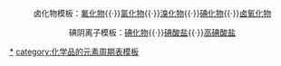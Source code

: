 {{周期表框架|[[碘化物]]|碘化物
|H=[[碘化氢|HI]]
|Li=[[碘化锂|LiI]]
|Be=[[碘化铍|BeI<sub>2</sub>]]
|B= [[三碘化硼|BI<sub>3</sub>]]
|C=[[四碘化碳|CI<sub>4</sub>]]<br />[[碘化氰|ICN]]
|N=[[三碘化氮|NI<sub>3</sub>]]<br />[[叠氮化碘|IN<sub>3</sub>]]<BR>[[碘化铵|NH<sub>4</sub>I]]
|O=[[五氧化二碘|I<sub>2</sub>O<sub>5</sub>]]</br>[[碘的氧化物|IO<sub>x</sub>]]
|F=[[一氟化碘|IF]]<br />[[三氟化碘|IF<sub>3</sub>]]<br />[[五氟化碘|IF<sub>5</sub>]]<br />[[七氟化碘|IF<sub>7</sub>]]
|Na=[[碘化钠|NaI]]
|Mg=[[碘化镁|MgI<sub>2</sub>]]
|Al=[[一碘化铝|AlI]]<br />[[碘化铝|AlI<sub>3</sub>]]
|Si=[[四碘化硅|SiI<sub>4</sub>]]
|P=[[碘化鏻|PH<sub>4</sub>I]]<BR>[[四碘化二磷|P<sub>2</sub>I<sub>4</sub>]]<BR>[[三碘化磷|PI<sub>3</sub>]]<br />[[五碘化磷|PI<sub>5</sub>]]
|Cl=[[一氯化碘|ICl]]<br />[[三氯化碘|ICl<sub>3</sub>]]
|K=[[碘化钾|KI]]
|Ca=[[碘化鈣|CaI<sub>2</sub>]]
|Sc=[[碘化钪|ScI<sub>3</sub>]]
|Ti= [[二碘化钛|TiI<sub>2</sub>]]<br />[[三碘化钛|TiI<sub>3</sub>]]<br />[[四碘化钛|TiI<sub>4</sub>]]
|V=[[二碘化钒|VI<sub>2</sub>]]<br />[[三碘化钒|VI<sub>3</sub>]]<br />[[碘化钒酰|VOI<sub>2</sub>]]
|Cr=[[碘化亚铬|CrI<sub>2</sub>]]<BR>[[碘化铬|CrI<sub>3</sub>]]
|Mn=[[碘化亚锰|MnI<sub>2</sub>]]
|Fe=[[碘化铁(I)|FeI]]<br />[[碘化亚铁|FeI<sub>2</sub>]]<br />[[碘化铁|FeI<sub>3</sub>]]
|Co=[[碘化钴|CoI<sub>2</sub>]]
|Ni=[[碘化镍|NiI<sub>2</sub>]]
|Cu=[[碘化亚铜|CuI]]
|Zn=[[碘化锌|ZnI<sub>2</sub>]]
|Ga=[[碘化镓|GaI<sub>3</sub>]]
|Ge= [[二碘化锗|GeI<sub>2</sub>]]</br>[[四碘化锗|GeI<sub>4</sub>]]</br>[[碘化锗|GeI<sub>x</sub>]]
|As=[[三碘化砷|AsI<sub>3</sub>]]<BR>[[四碘化二砷|As<sub>2</sub>I<sub>4</sub>]]
|Br=[[一溴化碘|IBr]]<BR>[[三溴化碘|IBr<sub>3</sub>]]
|Rb=[[碘化铷|RbI]]</br>[[三碘化铷|RbI<sub>3</sub>]]
|Sr=[[碘化锶|SrI<sub>2</sub>]]
|Y=[[碘化钇|YI<sub>3</sub>]]
|Zr=[[三碘化锆|ZrI<sub>3</sub>]]</br>[[四碘化锆|ZrI<sub>4</sub>]]
|Nb=[[四碘化铌|NbI<sub>4</sub>]]</br>[[五碘化铌|NbI<sub>5</sub>]]
|Mo=[[二碘化钼|Mo<sub>6</sub>I<sub>12</sub>]]<br>[[三碘化钼|MoI<sub>3</sub>]]
|Tc=[[三碘化锝|TcI<sub>3</sub>]]
|Ru=[[三碘化钌|RuI<sub>3</sub>]]
|Rh=[[三碘化铑|RhI<sub>3</sub>]]
|Pd=[[碘化钯|PdI<sub>2</sub>]]
|Ag=[[碘化银|AgI]]
|Cd=[[碘化镉|CdI<sub>2</sub>]]
|In=[[碘化铟|InI<sub>3</sub>]]
|Sn=[[碘化亚锡|SnI<sub>2</sub>]]<br />[[碘化锡|SnI<sub>4</sub>]]
|Sb=[[三碘化锑|SbI<sub>3</sub>]]
|Te=[[四碘化碲|TeI<sub>4</sub>]]
|I=[[双原子碘|I<sub>2</sub>]]
|Cs=[[碘化铯|CsI]]</br>[[三碘化铯|CsI<sub>3</sub>]]
|Ba=[[碘化鋇|BaI<sub>2</sub>]]
|Hf=[[三碘化铪|HfI<sub>3</sub>]]</br>[[四碘化铪|HfI<sub>4</sub>]]
|Ta= [[四碘化钽|TaI<sub>4</sub>]]<br>[[五碘化钽|Ta<sub>2</sub>I<sub>10</sub>]]
|W=[[二碘化钨|W<sub>6</sub>I<sub>12</sub>]]<br>[[三碘化钨|WI<sub>3</sub>]]
|Re=[[三碘化铼|ReI<sub>3</sub>]]<BR>[[四碘化铼|ReI<sub>4</sub>]]
|Os=[[锇的碘化物|OsI<sub>x</sub>]]<BR>[[二碘化锇|OsI<sub>2</sub>]]
|Ir=[[三碘化铱|IrI<sub>3</sub>]]<br>[[四碘化铱|IrI<sub>4</sub>]]
|Pt=[[四碘化铂|PtI<sub>4</sub>]]
|Au=[[碘化亚金|AuI]]<br />[[碘化金|AuI<sub>3</sub>]]
|Hg=[[碘化亚汞|Hg<sub>2</sub>I<sub>2</sub>]]<br />[[碘化汞|HgI<sub>2</sub>]]
|Tl=[[碘化亚铊|TlI]]<br />[[三碘化铊|TlI<sub>3</sub>]]
|Pb=[[碘化铅|PbI<sub>2</sub>]]
|Bi=[[碘化铋|BiI<sub>3</sub>]]
|Po=[[二碘化钋|PoI<sub>2</sub>]]</br>[[四碘化钋|PoI<sub>4</sub>]]
|At=[[一碘化砹|AtI]]
|La=[[二碘化镧|LaI<sub>2</sub>]]</br>[[碘化镧|LaI<sub>3</sub>]]
|Ce=[[二碘化铈|CeI<sub>2</sub>]]</br>[[碘化铈|CeI<sub>3</sub>]]
|Pr=[[碘化镨|PrI<sub>3</sub>]]
|Nd=[[二碘化钕|NdI<sub>2</sub>]]</br>[[碘化钕|NdI<sub>3</sub>]]
|Pm=[[碘化钷|PmI<sub>3</sub>]]
|Sm=[[碘化亚钐|SmI<sub>2</sub>]]<br />[[碘化钐|SmI<sub>3</sub>]]
|Eu=[[碘化亚铕|EuI<sub>2</sub>]]<br />[[碘化铕|EuI<sub>3</sub>]]
|Gd=[[碘化钆|GdI<sub>3</sub>]]
|Tb=[[碘化铽|TbI<sub>3</sub>]]
|Dy=[[碘化亚镝|DyI<sub>2</sub>]]</br>[[碘化镝|DyI<sub>3</sub>]]
|Ho=[[碘化钬|HoI<sub>3</sub>]]
|Er= [[碘化铒|ErI<sub>3</sub>]]
|Tm=[[碘化亚铥|TmI<sub>2</sub>]]<br />[[碘化铥|TmI<sub>3</sub>]]
|Yb= [[碘化镱|YbI<sub>3</sub>]]
|Lu=[[碘化镥|LuI<sub>3</sub>]]
|Ac=[[碘化锕|AcI<sub>3</sub>]]
|Th=[[四碘化钍|ThI<sub>4</sub>]]
|Pa={{link-ru|四碘化镤|Иодид_протактиния(IV)|PaI<sub>4</sub>}}<br>[[五碘化镤|PaI<sub>5</sub>]]
|U=[[三碘化铀|UI<sub>3</sub>]]<br />[[四碘化铀|UI<sub>4</sub>]]
|Np=[[三碘化镎|NpI<sub>3</sub>]]
|Pu=[[三碘化钚|PuI<sub>3</sub>]]
|Am=[[三碘化镅|AmI<sub>3</sub>]]
|Cm=[[三碘化锔|CmI<sub>3</sub>]]
|Bk=[[三碘化锫|BkI<sub>3</sub>]]
|Cf=[[二碘化锎|CfI<sub>2</sub>]]</br>[[三碘化锎|CfI<sub>3</sub>]]
|Es=[[三碘化锿|EsI<sub>3</sub>]]
}}<noinclude>
<center>卤化物模板：[[template:氟化物|氟化物]]{{·}}[[template:氯化物|氯化物]]{{·}}[[template:溴化物|溴化物]]{{·}}[[template:碘化物|碘化物]]{{·}}[[template:卤氧化物|卤氧化物]]</center>
<center>碘阴离子模板：[[template:碘化物|碘化物]]{{·}}[[template:碘酸盐|碘酸盐]]{{·}}[[template:高碘酸盐|高碘酸盐]]</center>
[[category:碘化物|*]]
[[category:化学品的元素周期表模板]]
</noinclude>